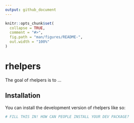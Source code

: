 ```yaml
---
output: github_document
---
```


<!-- README.md is generated from README.Rmd. Please edit that file -->

```r
knitr::opts_chunk$set(
  collapse = TRUE,
  comment = "#>",
  fig.path = "man/figures/README-",
  out.width = "100%"
)
```

# rhelpers

<!-- badges: start -->
<!-- badges: end -->

The goal of rhelpers is to ...

## Installation

You can install the development version of rhelpers like so:

``` r
# FILL THIS IN! HOW CAN PEOPLE INSTALL YOUR DEV PACKAGE?
```
